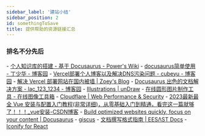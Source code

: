 ```yaml
---
sidebar_label: '建站小结'
sidebar_position: 2
id: somethingToSave
title: 提供帮助的资源链接汇总
---
```

### 排名不分先后
<p>
- <a href="https://wiki-power.com/%E4%B8%AA%E4%BA%BA%E7%9F%A5%E8%AF%86%E5%BA%93%E7%9A%84%E6%90%AD%E5%BB%BA-%E5%9F%BA%E4%BA%8EDocusaurus/#vs-code/">个人知识库的搭建 - 基于 Docusaurus - Power's Wiki</a>
- <a href="https://www.cnblogs.com/dingshaohua/p/16174916.html">docusaurus简单使用 - 丁少华 - 博客园</a>
- <a href="https://www.cnblogs.com/cubeyu/articles/17451621.html">Vercel部署个人博客以及解决DNS污染问题 - cubeyu - 博客园</a>
- <a href="https://blog-zoey.top/posts/vercel-dns-china">解决 Vercel 部署网站在国内被墙 | Zoey's Blog</a>
- <a href="https://www.cnblogs.com/LiuOcean-Blog/p/docusaurus-chu-se-de-wen-dang-jie-jue-fang-an.html">Docusaurus 出色的文档解决方案 - lac_123_1234 - 博客园</a>
- <a href="https://undraw.co/illustrations">Illustrations | unDraw</a>
- <a href="https://phototool.cn/circle/">在线圆形图片制作工具 - 在线图像工具箱</a>
- <a href="https://dash.cloudflare.com/login">Cloudflare | Web Performance & Security</a>
- <a href="https://blog.csdn.net/logic1001/article/details/134617666">2023最新最全 Vue 安装与配置入门教程(非常详细)，从零基础入门到精通，看完这一篇就够了！！！_vue安装-CSDN博客</a>
- <a href="https://docusaurus.io/zh-CN/">Build optimized websites quickly, focus on your content | Docusaurus</a>
- <a href="https://giscus.app/zh-CN">giscus</a>
- <a href="https://docs.eesast.com/docs/intro/style_guide">文档撰写格式指南 | EESΛST Docs</a>
- <a href="https://iconify.design/docs/icon-components/react/">Iconify for React</a>
</p>